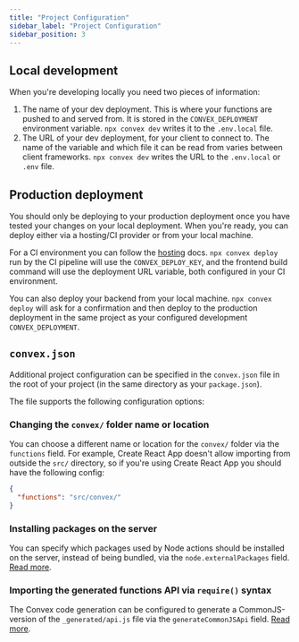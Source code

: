 ```yaml
---
title: "Project Configuration"
sidebar_label: "Project Configuration"
sidebar_position: 3
---
```


## Local development

When you're developing locally you need two pieces of information:

1. The name of your dev deployment. This is where your functions are pushed to
   and served from. It is stored in the `CONVEX_DEPLOYMENT` environment
   variable. `npx convex dev` writes it to the `.env.local` file.
2. The URL of your dev deployment, for your client to connect to. The name of
   the variable and which file it can be read from varies between client
   frameworks. `npx convex dev` writes the URL to the `.env.local` or `.env`
   file.

## Production deployment

You should only be deploying to your production deployment once you have tested
your changes on your local deployment. When you're ready, you can deploy either
via a hosting/CI provider or from your local machine.

For a CI environment you can follow the
[hosting](/docs/production/hosting/hosting.mdx) docs. `npx convex deploy` run by
the CI pipeline will use the `CONVEX_DEPLOY_KEY`, and the frontend build command
will use the deployment URL variable, both configured in your CI environment.

You can also deploy your backend from your local machine. `npx convex deploy`
will ask for a confirmation and then deploy to the production deployment in the
same project as your configured development `CONVEX_DEPLOYMENT`.

## `convex.json`

Additional project configuration can be specified in the `convex.json` file in
the root of your project (in the same directory as your `package.json`).

The file supports the following configuration options:

### Changing the `convex/` folder name or location

You can choose a different name or location for the `convex/` folder via the
`functions` field. For example, Create React App doesn't allow importing from
outside the `src/` directory, so if you're using Create React App you should
have the following config:

```json title="convex.json"
{
  "functions": "src/convex/"
}
```

### Installing packages on the server

You can specify which packages used by Node actions should be installed on the
server, instead of being bundled, via the `node.externalPackages` field.
[Read more](/docs/functions/bundling.mdx#external-packages).

### Importing the generated functions API via `require()` syntax

The Convex code generation can be configured to generate a CommonJS-version of
the `_generated/api.js` file via the `generateCommonJSApi` field.
[Read more](/docs/client/javascript/node.mdx#javascript-with-commonjs-require-syntax).
